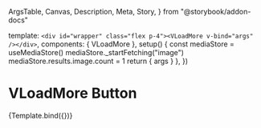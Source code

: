   ArgsTable,
  Canvas,
  Description,
  Meta,
  Story,
} from "@storybook/addon-docs"

<Meta title="Components/CustomButtonComponents" />

  template: `
    <div id="wrapper" class="flex p-4"><VLoadMore v-bind="args" /></div>
  `,
  components: { VLoadMore },
  setup() {
    const mediaStore = useMediaStore()
    mediaStore._startFetching("image")
    mediaStore.results.image.count = 1
    return { args }
  },
})

# VLoadMore Button

<Description of={VLoadMore} />

<ArgsTable of={VLoadMore} />

<Canvas>
  <Story
    name="VLoadMore"
    parameters={{
      viewport: { defaultViewport: "sm" },
    }}
    args={{
      kind: "search",
      searchType: "image",
      searchTerm: "cat",
      isFetching: false,
    }}
  >
    {Template.bind({})}
  </Story>
</Canvas>
